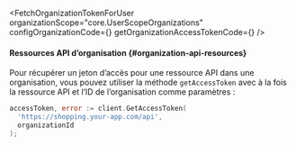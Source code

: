 

<FetchOrganizationTokenForUser
  organizationScope="core.UserScopeOrganizations"
  configOrganizationCode={<ConfigOrganizationCode />}
  getOrganizationAccessTokenCode={<GetOrganizationAccessTokenCode />}
/>

#### Ressources API d’organisation \{#organization-api-resources}

Pour récupérer un jeton d’accès pour une ressource API dans une organisation, vous pouvez utiliser la méthode `getAccessToken` avec à la fois la ressource API et l’ID de l’organisation comme paramètres :

```go
accessToken, error := client.GetAccessToken(
  'https://shopping.your-app.com/api',
  organizationId
);
```
